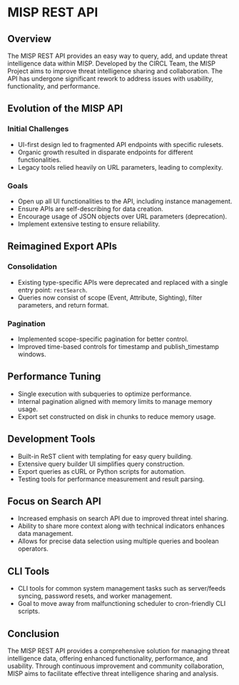 # MISP REST API

## Overview

The MISP REST API provides an easy way to query, add, and update threat intelligence data within MISP. Developed by the CIRCL Team, the MISP Project aims to improve threat intelligence sharing and collaboration. The API has undergone significant rework to address issues with usability, functionality, and performance.

## Evolution of the MISP API

### Initial Challenges
- UI-first design led to fragmented API endpoints with specific rulesets.
- Organic growth resulted in disparate endpoints for different functionalities.
- Legacy tools relied heavily on URL parameters, leading to complexity.

### Goals
- Open up all UI functionalities to the API, including instance management.
- Ensure APIs are self-describing for data creation.
- Encourage usage of JSON objects over URL parameters (deprecation).
- Implement extensive testing to ensure reliability.

## Reimagined Export APIs

### Consolidation
- Existing type-specific APIs were deprecated and replaced with a single entry point: `restSearch`.
- Queries now consist of scope (Event, Attribute, Sighting), filter parameters, and return format.

### Pagination
- Implemented scope-specific pagination for better control.
- Improved time-based controls for timestamp and publish_timestamp windows.

## Performance Tuning

- Single execution with subqueries to optimize performance.
- Internal pagination aligned with memory limits to manage memory usage.
- Export set constructed on disk in chunks to reduce memory usage.

## Development Tools

- Built-in ReST client with templating for easy query building.
- Extensive query builder UI simplifies query construction.
- Export queries as cURL or Python scripts for automation.
- Testing tools for performance measurement and result parsing.

## Focus on Search API

- Increased emphasis on search API due to improved threat intel sharing.
- Ability to share more context along with technical indicators enhances data management.
- Allows for precise data selection using multiple queries and boolean operators.

## CLI Tools

- CLI tools for common system management tasks such as server/feeds syncing, password resets, and worker management.
- Goal to move away from malfunctioning scheduler to cron-friendly CLI scripts.

## Conclusion

The MISP REST API provides a comprehensive solution for managing threat intelligence data, offering enhanced functionality, performance, and usability. Through continuous improvement and community collaboration, MISP aims to facilitate effective threat intelligence sharing and analysis.
